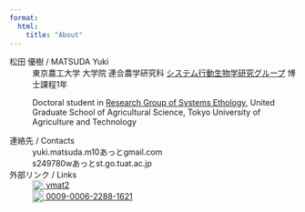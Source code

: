 ```yaml
---
format:
  html:
    title: "About"
---
```



松田 優樹 / MATSUDA Yuki
: 東京農工大学
  大学院 連合農学研究科
  [システム行動生物学研究グループ](https://tsuyoshishimmura.wixsite.com/website-1)
  博士課程1年

: Doctoral student in
  [Research Group of Systems Ethology](https://tsuyoshishimmura.wixsite.com/website-1),
  United Graduate School of Agricultural Science,
  Tokyo University of Agriculture and Technology

連絡先 / Contacts
: yuki.matsuda.m10あっとgmail.com
: s249780wあっとst.go.tuat.ac.jp

外部リンク / Links
: <a rel="me" href="https://github.com/ymat2/" title="GitHub">
  <img height=20 width=20 style="vertical-align: text-top;" src="https://cdn.simpleicons.org/github/333333">
  ymat2
  </a>
: <a rel="me" href="https://orcid.org/0009-0006-2288-1621" title="ORCID">
  <img height=20 width=20 style="vertical-align: text-top;" src="https://cdn.simpleicons.org/orcid/A6CE39">
  0009-0006-2288-1621
  </a>
